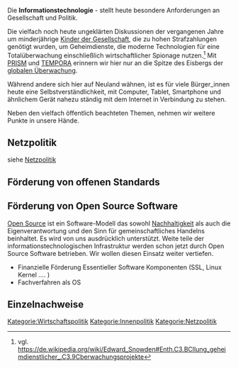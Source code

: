 Die '''Informationstechnologie''' - stellt heute besondere Anforderungen an Gesellschaft und Politik. 

Die vielfach noch heute ungeklärten Diskussionen der vergangenen Jahre um minderjährige [[Kinder der Gesellschaft]], die zu hohen Strafzahlungen genötigt wurden, um Geheimdienste, die moderne Technologien für eine Totalüberwachung einschließlich wirtschaftlicher Spionage nutzen.<ref>vgl. https://de.wikipedia.org/wiki/Edward_Snowden#Enth.C3.BCllung_geheimdienstlicher_.C3.9Cberwachungsprojekte</ref> Mit [https://de.wikipedia.org/wiki/PRISM PRISM] und [https://de.wikipedia.org/wiki/Tempora TEMPORA] erinnern wir hier nur an die Spitze des Eisbergs der [https://de.wikipedia.org/wiki/Globale_%C3%9Cberwachungs-_und_Spionageaff%C3%A4re globalen Überwachung].

Während andere sich hier auf Neuland wähnen, ist es für viele Bürger_innen heute eine Selbstverständlichkeit, mit Computer, Tablet, Smartphone und ähnlichem Gerät nahezu ständig mit dem Internet in Verbindung zu stehen.

Neben den vielfach öffentlich beachteten Themen, nehmen wir weitere Punkte in unsere Hände.

== Netzpolitik ==
siehe [[Netzpolitik]]

== Förderung von offenen Standards ==

== Förderung von Open Source Software ==

[https://de.wikipedia.org/wiki/Open_Source Open Source] ist ein Software-Modell das sowohl [[Nachhaltigkeit]] als auch die Eigenverantwortung und den Sinn für gemeinschaftliches Handelns beinhaltet. Es wird von uns ausdrücklich unterstützt. Weite teile der informationstechnologischen Infrastruktur werden schon jetzt durch Open Source Software betrieben. Wir wollen diesen Einsatz weiter vertiefen.

* Finanzielle Förderung Essentieller Software Komponenten (SSL, Linux Kernel .... )
* Fachverfahren als OS

== Einzelnachweise ==
<references />

[[Kategorie:Wirtschaftspolitik]]
[[Kategorie:Innenpolitik]]
[[Kategorie:Netzpolitik]]